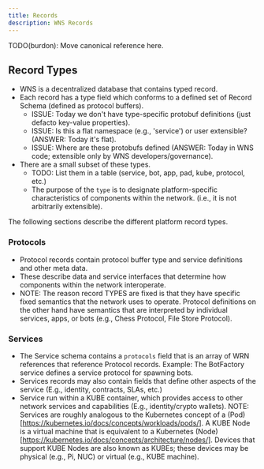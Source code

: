 ```yaml
---
title: Records
description: WNS Records
---
```


TODO(burdon): Move canonical reference here.

## Record Types

- WNS is a decentralized database that contains typed record.
- Each record has a type field which conforms to a defined set of Record Schema (defined as protocol buffers).
    - ISSUE: Today we don't have type-specific protobuf definitions (just defacto key-value properties).
    - ISSUE: Is this a flat namespace (e.g., 'service') or user extensible? (ANSWER: Today it's flat).
    - ISSUE: Where are these protobufs defined (ANSWER: Today in WNS code; extensible only by WNS developers/governance).
- There are a small subset of these types.
    - TODO: List them in a table (service, bot, app, pad, kube, protocol, etc.)
    - The purpose of the `type` is to designate platform-specific characteristics of components within the network.
      (i.e., it is not arbitrarily extensible).

The following sections describe the different platform record types.

### Protocols

- Protocol records contain protocol buffer type and service definitions and other meta data.
- These describe data and service interfaces that determine how components within the network interoperate.
- NOTE: The reason record TYPES are fixed is that they have specific fixed semantics that the network uses to operate. 
  Protocol definitions on the other hand have semantics that are interpreted by individual services, apps, or bots 
  (e.g., Chess Protocol, File Store Protocol).

### Services

- The Service schema contains a `protocols` field that is an array of WRN references that reference Protocol records.
  Example: The BotFactory service defines a service protocol for spawning bots.
- Services records may also contain fields that define other aspects of the service
  (E.g., identity, contracts, SLAs, etc.)
- Service run within a KUBE container, which provides access to other network services and capabilities
  (E.g., identity/crypto wallets).
  NOTE: Services are roughly analogous to the Kubernetes concept of a (Pod)[https://kubernetes.io/docs/concepts/workloads/pods/].
  A KUBE Node is a virtual machine that is equivalent to a Kubernetes (Node)[https://kubernetes.io/docs/concepts/architecture/nodes/].
  Devices that support KUBE Nodes are also known as KUBEs; these devices may be physical (e.g., Pi, NUC) or virtual (e.g., KUBE machine).
